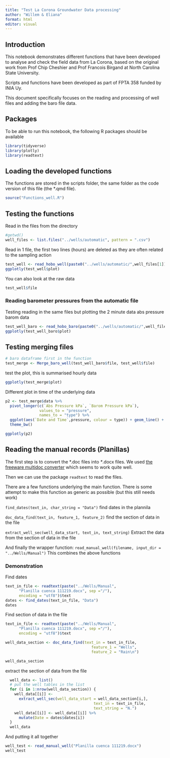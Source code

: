 ```yaml
---
title: "Test La Corona Groundwater Data processing"
author: "Willem & Eliana"
format: html
editor: visual
---
```


## Introduction

This notebook demonstrates different functions that have been developed to analyse and check the field data from La Corona, based on the original work from Prof Chip Cheshier and Prof Francois Birgand at North Carolina State University.

Scripts and functions have been developed as part of FPTA 358 funded by INIA Uy.

This document specifically focuses on the reading and processing of well files and adding the baro file data.

## Packages

To be able to run this notebook, the following R packages should be available

```r
library(tidyverse)
library(plotly)
library(readtext)
```

## Loading the developed functions

The functions are stored in the scripts folder, the same folder as the code version of this file (the \*.qmd file).

```r
source("Functions_well.R") 
```

## Testing the functions

Read in the files from the directory

```r
#getwd()
well_files <- list.files("../wells/automatic", pattern = ".csv")
```

Read in 1 file, the first two lines (hours) are deleted as they are often related to the sampling action

```r

test_well <- read_hobo_well(paste0("../wells/automatic/",well_files[1]), plotit = T)
ggplotly(test_well$plot)
```

You can also look at the raw data

```r
test_well$file
```

### Reading barometer pressures from the automatic file

Testing reading in the same files but plotting the 2 minute data abs pressure barom data

```r
test_well_baro <- read_hobo_baro(paste0("../wells/automatic/",well_files[1]))
ggplotly(test_well_baro$plot)
```

## Testing merging files

```r
# baro dataframe first in the function
test_merge <- Merge_baro_well(test_well_baro$file, test_well$file)
```

test the plot, this is summarised hourly data

```r
ggplotly(test_merge$plot)
```

Different plot in time of the underlying data

```r
p2 <- test_merge$data %>%
  pivot_longer(c(`Abs Pressure kPa`, `Barom Pressure kPa`), 
               values_to = "pressure", 
               names_to = "type") %>%
  ggplot(aes(`Date and Time`,pressure, colour = type)) + geom_line() +
  theme_bw()

ggplotly(p2)
```

## Reading the manual records (Planillas)

The first step is to convert the \*.doc files into *\**.docx files. We used [the freeware multidoc converter](http://www.multidoc-converter.com/en/index.html) which seems to work quite well.

Then we can use the package `readtext` to read the files.

There are a few functions underlying the main function. There is some attempt to make this function as generic as possible (but this still needs work)

`find_dates(text_in, char_string = "Data")` find dates in the plannila

`doc_data_find(text_in, feature_1, feature_2)` find the section of data in the file

`extract_well_sec(well_data_start, text_in, text_string)` Extract the data from the section of data in the file

And finally the wrapper function: `read_manual_well(filename, input_dir = "../Wells/Manual")` This combines the above functions

### Demonstration

Find dates

```r
text_in_file <- readtext(paste("../Wells/Manual", 
      "Planilla cuenca 111219.docx", sep ="/"), 
      encoding = "utf8")$text
dates <- find_dates(text_in_file, "Data")
dates
```

Find section of data in the file

```r
text_in_file <- readtext(paste("../Wells/Manual", 
      "Planilla cuenca 111219.docx", sep ="/"), 
      encoding = "utf8")$text

well_data_section <- doc_data_find(text_in = text_in_file,
                                      feature_1 = "Wells",
                                      feature_2 = "Rain\n")

well_data_section
```

extract the section of data from the file

```r
  well_data <- list()
  # put the well tables in the list
  for (i in 1:nrow(well_data_section)) {
    well_data[[i]] <- 
      extract_well_sec(well_data_start = well_data_section[i,], 
                                       text_in = text_in_file, 
                                       text_string = "N.")
    well_data[[i]] <- well_data[[i]] %>%
      mutate(Date = dates$dates[i])
  }
  well_data
```

And putting it all together

```r
well_test <- read_manual_well("Planilla cuenca 111219.docx")
well_test
```
